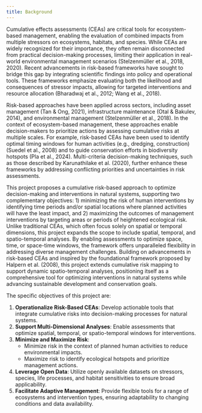 ```yaml
---
title: Background
---
```


Cumulative effects assessments (CEAs) are critical tools for ecosystem-based management, enabling the evaluation of combined impacts from multiple stressors on ecosystems, habitats, and species. While CEAs are widely recognized for their importance, they often remain disconnected from practical decision-making processes, limiting their application in real-world environmental management scenarios (Stelzenmüller et al., 2018, 2020). Recent advancements in risk-based frameworks have sought to bridge this gap by integrating scientific findings into policy and operational tools. These frameworks emphasize evaluating both the likelihood and consequences of stressor impacts, allowing for targeted interventions and resource allocation (Bharadwaj et al., 2012; Wang et al., 2018).

Risk-based approaches have been applied across sectors, including asset management (Tan & Ong, 2021), infrastructure maintenance (Otal & Bakulev, 2014), and environmental management (Stelzenmüller et al., 2018). In the context of ecosystem-based management, these approaches enable decision-makers to prioritize actions by assessing cumulative risks at multiple scales. For example, risk-based CEAs have been used to identify optimal timing windows for human activities (e.g., dredging, construction) (Suedel et al., 2008) and to guide conservation efforts in biodiversity hotspots (Pla et al., 2024). Multi-criteria decision-making techniques, such as those described by Karunathilake et al. (2020), further enhance these frameworks by addressing conflicting priorities and uncertainties in risk assessments.

This project proposes a cumulative risk-based approach to optimize decision-making and interventions in natural systems, supporting two complementary objectives: 1) minimizing the risk of human interventions by identifying time periods and/or spatial locations where planned activities will have the least impact, and 2) maximizing the outcomes of management interventions by targeting areas or periods of heightened ecological risk. Unlike traditional CEAs, which often focus solely on spatial or temporal dimensions, this project expands the scope to include spatial, temporal, and spatio-temporal analyses. By enabling assessments to optimize space, time, or space-time windows, the framework offers unparalleled flexibility in addressing diverse management challenges. Building on advancements in risk-based CEAs and inspired by the foundational framework proposed by Halpern et al. (2008), this project extends cumulative risk mapping to support dynamic spatio-temporal analyses, positioning itself as a comprehensive tool for optimizing interventions in natural systems while advancing sustainable development and conservation goals.

The specific objectives of this project are:

1. **Operationalize Risk-Based CEAs**: Develop actionable tools that integrate cumulative risks into decision-making processes for natural systems.
2. **Support Multi-Dimensional Analyses**: Enable assessments that optimize spatial, temporal, or spatio-temporal windows for interventions.
3. **Minimize and Maximize Risk**:
   - Minimize risk in the context of planned human activities to reduce environmental impacts.
   - Maximize risk to identify ecological hotspots and prioritize management actions.
4. **Leverage Open Data**: Utilize openly available datasets on stressors, species, life processes, and habitat sensitivities to ensure broad applicability.
5. **Facilitate Adaptive Management**: Provide flexible tools for a range of ecosystems and intervention types, ensuring adaptability to changing conditions and data availability.

